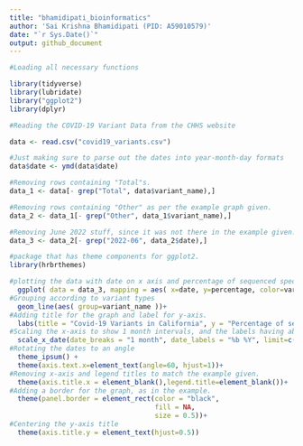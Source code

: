 ```yaml
---
title: "bhamidipati_bioinformatics"
author: 'Sai Krishna Bhamidipati (PID: A59010579)'
date: "`r Sys.Date()`"
output: github_document
---
```


```r

#Loading all necessary functions

library(tidyverse)
library(lubridate)
library("ggplot2")
library(dplyr)
```


```r

#Reading the COVID-19 Variant Data from the CHHS website

data <- read.csv("covid19_variants.csv")

#Just making sure to parse out the dates into year-month-day formats
data$date <- ymd(data$date)
```


```r

#Removing rows containing "Total"s.
data_1 <- data[- grep("Total", data$variant_name),]

#Removing rows containing "Other" as per the example graph given.
data_2 <- data_1[- grep("Other", data_1$variant_name),]

#Removing June 2022 stuff, since it was not there in the example given.
data_3 <- data_2[- grep("2022-06", data_2$date),]
```


```r

#package that has theme components for ggplot2.
library(hrbrthemes)

#plotting the data with date on x axis and percentage of sequenced specimens on y axis
  ggplot( data = data_3, mapping = aes( x=date, y=percentage, color=variant_name ) )+
#Grouping according to variant types
  geom_line(aes( group=variant_name ))+
#Adding title for the graph and label for y-axis.
  labs(title = "Covid-19 Variants in California", y = "Percentage of sequenced specimens")+
#Scaling the x-axis to show 1 month intervals, and the labels having abbreviated months and unabbreviated year. Also, as per the example given, only including data until May 2022
  scale_x_date(date_breaks = "1 month", date_labels = "%b %Y", limit=c(as.Date("2021-01-01"),as.Date("2022-05-1")))+
#Rotating the dates to an angle
  theme_ipsum() +
  theme(axis.text.x=element_text(angle=60, hjust=1))+
#Removing x-axis and legend titles to match the example given.
  theme(axis.title.x = element_blank(),legend.title=element_blank())+
#Adding a border for the graph, as in the example.
  theme(panel.border = element_rect(color = "black",
                                    fill = NA,
                                    size = 0.5))+
#Centering the y-axis title
  theme(axis.title.y = element_text(hjust=0.5))
```



